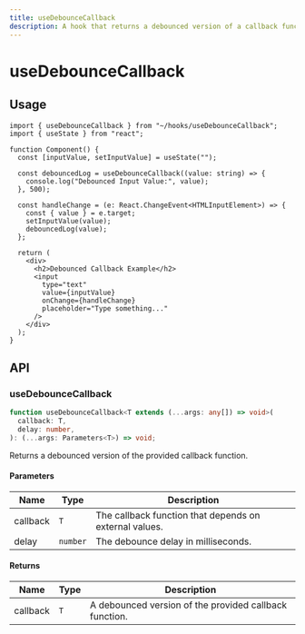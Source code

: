 ```yaml
---
title: useDebounceCallback
description: A hook that returns a debounced version of a callback function.
---
```


# useDebounceCallback

## Usage

```tsx title="Component.tsx"
import { useDebounceCallback } from "~/hooks/useDebounceCallback";
import { useState } from "react";

function Component() {
  const [inputValue, setInputValue] = useState("");

  const debouncedLog = useDebounceCallback((value: string) => {
    console.log("Debounced Input Value:", value);
  }, 500);

  const handleChange = (e: React.ChangeEvent<HTMLInputElement>) => {
    const { value } = e.target;
    setInputValue(value);
    debouncedLog(value);
  };

  return (
    <div>
      <h2>Debounced Callback Example</h2>
      <input
        type="text"
        value={inputValue}
        onChange={handleChange}
        placeholder="Type something..."
      />
    </div>
  );
}
```

## API

### useDebounceCallback

```ts
function useDebounceCallback<T extends (...args: any[]) => void>(
  callback: T,
  delay: number,
): (...args: Parameters<T>) => void;
```

Returns a debounced version of the provided callback function.

#### Parameters

| Name     | Type     | Description                                            |
| -------- | -------- | ------------------------------------------------------ |
| callback | `T`      | The callback function that depends on external values. |
| delay    | `number` | The debounce delay in milliseconds.                    |

#### Returns

| Name     | Type | Description                                            |
| -------- | ---- | ------------------------------------------------------ |
| callback | `T`  | A debounced version of the provided callback function. |
